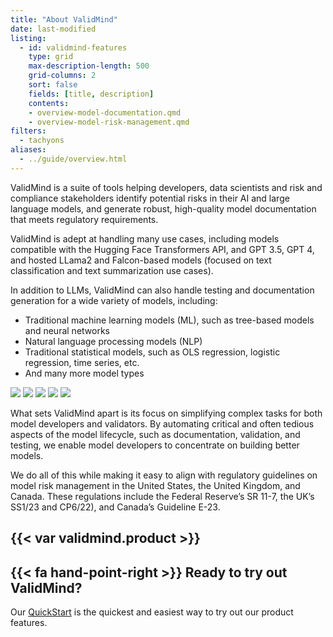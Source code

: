 ```yaml
---
title: "About ValidMind"
date: last-modified
listing:
  - id: validmind-features
    type: grid
    max-description-length: 500
    grid-columns: 2
    sort: false
    fields: [title, description]
    contents:
    - overview-model-documentation.qmd
    - overview-model-risk-management.qmd
filters:
  - tachyons
aliases:
  - ../guide/overview.html
---
```


<!---
Automated Model Testing & Documentation 
dev framework & documentation engine to automate the documentation of models (traditional statistical, legacy, AI/ML and LLMs) according to regulatory/compliance standards 

Model Risk Governance Management
Content & Workflow management to track models and manage risks, governance, and compliance across the enterprise

## Automated model testing & documentation details 
### Overview & updated graphic
### Docs-as-code
### Extensible by design
### Closed beta: LLM testing & documentation

## Model Risk & Governance Management Details
### Overview & graphics
### Architecture overview & repeat of illustration from main overview
### MRM workflow & lifecycle management
### Model risk & findings management
### Reporting

## Mini product tour
### Model inventory
### Documentation & validation engine
### Online UI editor
### Collaboration features
### Template management
### API-based connectivity
--->

:::: {.flex .flex-wrap .justify-around}

::: {.w-60-ns}

ValidMind is a suite of tools helping developers, data scientists and risk and compliance stakeholders identify potential risks in their AI and large language models, and generate robust, high-quality model documentation that meets regulatory requirements. 

ValidMind is adept at handling many use cases, including models compatible with the Hugging Face Transformers API, and GPT 3.5, GPT 4, and hosted LLama2 and Falcon-based models (focused on text classification and text summarization use cases).

In addition to LLMs, ValidMind can also handle testing and documentation generation for a wide variety of models, including:

- Traditional machine learning models (ML), such as tree-based models and neural networks
- Natural language processing models (NLP)
- Traditional statistical models, such as OLS regression, logistic regression, time series, etc.
- And many more model types

:::

::: {.w-40-ns}

<!-- Using the variable in alt text messes up the image display  -->

::: {.image-container}
![](/assets/img/admin-diagram.png)
![](/assets/img/developer-diagram.png)
![](/assets/img/validator-diagram.png)
![](/assets/img/admin-diagram.png)
![](/assets/img/developer-diagram.png)
:::

:::

::::

What sets ValidMind apart is its focus on simplifying complex tasks for both model developers and validators. By automating critical and often tedious aspects of the model lifecycle, such as documentation, validation, and testing, we enable model developers to concentrate on building better models. 

We do all of this while making it easy to align with regulatory guidelines on model risk management in the United States, the United Kingdom, and Canada. These regulations include the Federal Reserve's SR 11-7, the UK's SS1/23 and CP6/22), and Canada's Guideline E-23.

## {{< var validmind.product >}}

:::{#validmind-features}
:::

::: {.prereq}

## {{< fa hand-point-right >}} Ready to try out ValidMind?

Our [QuickStart](/get-started/quickstart.qmd) is the quickest and easiest way to try out our product features.

:::

<!-- ::: {.callout title="Ready to try out ValidMind?"}
Our [QuickStart](/get-started/quickstart.qmd) is the quickest and easiest way to try out our product features.
::: -->

